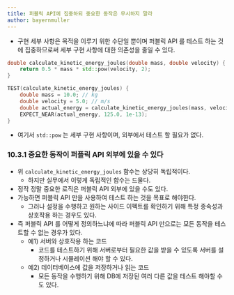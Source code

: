 ```yaml
---
title: 퍼블릭 API에 집중하되 중요한 동작은 무시하지 말라
author: bayernmuller
---
```


* 구현 세부 사항은 목적을 이루기 위한 수단일 뿐이며 퍼블릭 API 를 테스트 하는 것에 집중하므로써 세부 구현 사항에 대한 의존성을 줄일 수 있다.

```cpp correct
double calculate_kinetic_energy_joules(double mass, double velocity) {
    return 0.5 * mass * std::pow(velocity, 2);
}

TEST(calculate_kinetic_energy_joules) {
    double mass = 10.0; // kg
    double velocity = 5.0; // m/s
    double actual_energy = calculate_kinetic_energy_joules(mass, velocity);
    EXPECT_NEAR(actual_energy, 125.0, 1e-13);
}
```

* 여기서 `std::pow` 는 세부 구현 사항이며, 외부에서 테스트 할 필요가 없다.

### 10.3.1 중요한 동작이 퍼플릭 API 외부에 있을 수 있다

* 위 `calculate_kinetic_energy_joules` 함수는 상당히 독립적이다.
    * 하지만 실무에서 이렇게 독립적인 함수는 드물다.
* 정작 정말 중요한 로직은 퍼블릭 API 외부에 있을 수도 있다.
* 가능하면 퍼블릭 API 만을 사용하여 테스트 하는 것을 목표로 해야한다.
    * 그러나 설정을 수행하고 원하는 사이드 이펙트를 확인하기 위해 특정 종속성과 상호작용 하는 경우도 있다.
* 즉 퍼블릭 API 를 어떻게 정의하느냐에 따라 퍼블릭 API 만으로는 모든 동작을 테스트할 수 없는 경우가 있다.
    * 예1) 서버와 상호작용 하는 코드
        * 코드를 테스트하기 위해 서버로부터 필요한 값을 받을 수 있도록 서버를 설정하거나 시뮬레이션 해야 할 수 있다.
    * 예2) 데이터베이스에 값을 저장하거나 읽는 코드
        * 모든 동작을 수행하기 위해 DB에 저장된 여러 다른 값을 테스트 해야할 수도 있다.
